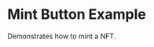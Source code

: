 
# Mint Button Example

Demonstrates how to mint a NFT.

<StackblitzEmbed
  directory="/app/examples/new-api-mint-button"
  file="page.tsx"
  initialBrowserPath="/examples/new-api-mint-button"
/>
